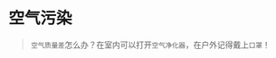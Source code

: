 # 空气污染
> `空气质量差`怎么办？在室内可以打开`空气净化器`，在户外记得戴上`口罩`！

<ScDc />
<br />
<Dialog>
#### Peter, are you OK?
# Not really. The [air quality/:空气质量] is really bad today. I can't stop [coughing/v.].
#### News reports said today's [AQI (Air Quality Index)/:空气质量指数] is 300. The PM2.5 levels are particularly bad.
# No wonder I feel so bad. I turned on the [air purifier/:空气净化器] in my office. I hope that helps.
#### It's lunchtime. Let me go out to buy a lunch for us.
# That would be great, thanks. Make sure to wear a [mask/n.].
#### Do you have an extra mask?
# Yes, I always keep masks in my office. Let me get one for you.
#### Thanks.
</Dialog>
